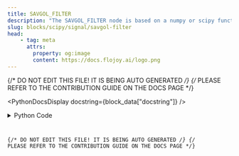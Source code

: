 ```yaml
---
title: SAVGOL_FILTER
description: "The SAVGOL_FILTER node is based on a numpy or scipy function."
slug: blocks/scipy/signal/savgol-filter
head:
    - tag: meta
      attrs:
        property: og:image
        content: https://docs.flojoy.ai/logo.png
---
```


{/* DO NOT EDIT THIS FILE! IT IS BEING AUTO GENERATED */}
{/* PLEASE REFER TO THE CONTRIBUTION GUIDE ON THE DOCS PAGE */}


<PythonDocsDisplay docstring={block_data["docstring"]} />
<details>
<summary>Python Code</summary>



<Code code={pythonCode} lang="py" wrap theme="dracula" />

[Find this Flojoy Block on GitHub](https://github.com/flojoy-ai/blocks/blob/main/blocks/SCIPY/SIGNAL/SAVGOL_FILTER/SAVGOL_FILTER.py)

</details>

{/* DO NOT EDIT THIS FILE! IT IS BEING AUTO GENERATED */}
{/* PLEASE REFER TO THE CONTRIBUTION GUIDE ON THE DOCS PAGE */}
